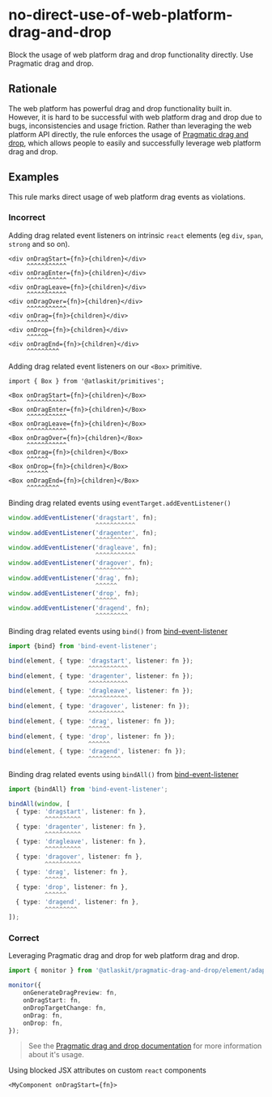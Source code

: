 # no-direct-use-of-web-platform-drag-and-drop

Block the usage of web platform drag and drop functionality directly. Use Pragmatic drag and drop.

## Rationale

The web platform has powerful drag and drop functionality built in. However, it is hard to be
successful with web platform drag and drop due to bugs, inconsistencies and usage friction. Rather
than leveraging the web platform API directly, the rule enforces the usage of
[Pragmatic drag and drop](https://atlassian.design/components/pragmatic-drag-and-drop), which allows
people to easily and successfully leverage web platform drag and drop.

## Examples

This rule marks direct usage of web platform drag events as violations.

### Incorrect

Adding drag related event listeners on intrinsic `react` elements (eg `div`, `span`, `strong` and so
on).

```tsx
<div onDragStart={fn}>{children}</div>
     ^^^^^^^^^^^
<div onDragEnter={fn}>{children}</div>
     ^^^^^^^^^^^
<div onDragLeave={fn}>{children}</div>
     ^^^^^^^^^^^
<div onDragOver={fn}>{children}</div>
     ^^^^^^^^^^^
<div onDrag={fn}>{children}</div>
     ^^^^^^
<div onDrop={fn}>{children}</div>
     ^^^^^^
<div onDragEnd={fn}>{children}</div>
     ^^^^^^^^^
```

Adding drag related event listeners on our `<Box>` primitive.

```tsx
import { Box } from '@atlaskit/primitives';

<Box onDragStart={fn}>{children}</Box>
     ^^^^^^^^^^^
<Box onDragEnter={fn}>{children}</Box>
     ^^^^^^^^^^^
<Box onDragLeave={fn}>{children}</Box>
     ^^^^^^^^^^^
<Box onDragOver={fn}>{children}</Box>
     ^^^^^^^^^^^
<Box onDrag={fn}>{children}</Box>
     ^^^^^^
<Box onDrop={fn}>{children}</Box>
     ^^^^^^
<Box onDragEnd={fn}>{children}</Box>
     ^^^^^^^^^
```

Binding drag related events using `eventTarget.addEventListener()`

```ts
window.addEventListener('dragstart', fn);
                        ^^^^^^^^^^^
window.addEventListener('dragenter', fn);
                        ^^^^^^^^^^^
window.addEventListener('dragleave', fn);
                        ^^^^^^^^^^^
window.addEventListener('dragover', fn);
                        ^^^^^^^^^^
window.addEventListener('drag', fn);
                        ^^^^^^
window.addEventListener('drop', fn);
                        ^^^^^^
window.addEventListener('dragend', fn);
                        ^^^^^^^^^
```

Binding drag related events using `bind()` from
[bind-event-listener](https://github.com/alexreardon/bind-event-listener)

```ts
import {bind} from 'bind-event-listener';

bind(element, { type: 'dragstart', listener: fn });
                      ^^^^^^^^^^^
bind(element, { type: 'dragenter', listener: fn });
                      ^^^^^^^^^^^
bind(element, { type: 'dragleave', listener: fn });
                      ^^^^^^^^^^^
bind(element, { type: 'dragover', listener: fn });
                      ^^^^^^^^^^
bind(element, { type: 'drag', listener: fn });
                      ^^^^^^
bind(element, { type: 'drop', listener: fn });
                      ^^^^^^
bind(element, { type: 'dragend', listener: fn });
                      ^^^^^^^^^
```

Binding drag related events using `bindAll()` from
[bind-event-listener](https://github.com/alexreardon/bind-event-listener)

```ts
import {bindAll} from 'bind-event-listener';

bindAll(window, [
  { type: 'dragstart', listener: fn },
          ^^^^^^^^^^
  { type: 'dragenter', listener: fn },
          ^^^^^^^^^^
  { type: 'dragleave', listener: fn },
          ^^^^^^^^^^
  { type: 'dragover', listener: fn },
          ^^^^^^^^^^
  { type: 'drag', listener: fn },
          ^^^^^^
  { type: 'drop', listener: fn },
          ^^^^^^
  { type: 'dragend', listener: fn },
          ^^^^^^^^^
]);
```

### Correct

Leveraging Pragmatic drag and drop for web platform drag and drop.

```ts
import { monitor } from '@atlaskit/pragmatic-drag-and-drop/element/adapter';

monitor({
    onGenerateDragPreview: fn,
    onDragStart: fn,
    onDropTargetChange: fn,
    onDrag: fn,
    onDrop: fn,
});
```

> See the
> [Pragmatic drag and drop documentation](https://atlassian.design/components/pragmatic-drag-and-drop)
> for more information about it's usage.

Using blocked JSX attributes on custom `react` components

```tsx
<MyComponent onDragStart={fn}>
```
